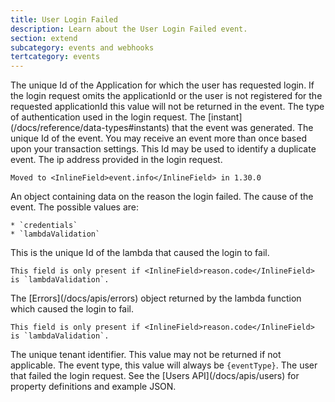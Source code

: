 ```yaml
---
title: User Login Failed
description: Learn about the User Login Failed event.
section: extend
subcategory: events and webhooks
tertcategory: events
---
```



<Event description="This event is generated when a user login request fails due to invalid credentials. It is not generated when a login attempt is made and the user doesn't exist."
       eventType={eventType}
       name="User Login Failed"
       scope="application"
       transactional="true"
       version="1.6.0"/>

<EventBody eventType={eventType}
           sinceThreatDetection="1.30.0"
           sinceIpAddress="1.27.0"
           jsonFile="user-login-failed.json">

  <APIField slot="leading-fields" name="event.applicationId" type="UUID">
    The unique Id of the Application for which the user has requested login. If the login request omits the <InlineField>applicationId</InlineField> or the user is not registered for the requested <InlineField>applicationId</InlineField> this value will not be returned in the event.
  </APIField>

  <APIField slot="leading-fields" name="event.authenticationType" type="String">
    The type of authentication used in the login request.
  </APIField>

  <APIField slot="leading-fields" name="event.createInstant" type="Long">
    The [instant](/docs/reference/data-types#instants) that the event was generated.
  </APIField>

  <APIField slot="leading-fields" name="event.id" type="UUID">
    The unique Id of the event. You may receive an event more than once based upon your transaction settings. This Id may be used to identify a duplicate event.
  </APIField>

  <APIField slot="leading-fields" name="event.ipAddress" type="String" deprecated>
    The ip address provided in the login request.

    Moved to <InlineField>event.info</InlineField> in 1.30.0
  </APIField>

  <APIField slot="trailing-fields" name="event.reason" type="Object" since="1.53.0">
    An object containing data on the reason the login failed.
  </APIField>

  <APIField slot="trailing-fields" name="event.reason.code" type="String" since="1.53.0">
    The cause of the event. The possible values are:

    * `credentials` 
    * `lambdaValidation`
  </APIField>

  <APIField slot="trailing-fields" name="event.reason.lambdaId" type="UUID" since="1.53.0">
    This is the unique Id of the lambda that caused the login to fail.

    This field is only present if <InlineField>reason.code</InlineField> is `lambdaValidation`.
  </APIField>

  <APIField slot="trailing-fields" name="event.reason.lambdaResult" type="Errors" since="1.53.0">
    The [Errors](/docs/apis/errors) object returned by the lambda function which caused the login to fail.

    This field is only present if <InlineField>reason.code</InlineField> is `lambdaValidation`.
  </APIField>

  <APIField slot="trailing-fields" name="event.tenantId" type="UUID" since="1.8.0">
    The unique tenant identifier. This value may not be returned if not applicable.
  </APIField>

  <APIField slot="trailing-fields" name="event.type" type="String">
    The event type, this value will always be <code>{eventType}</code>.
  </APIField>

  <APIField slot="trailing-fields" name="event.user" type="Object">
    The user that failed the login request. See the [Users API](/docs/apis/users) for property definitions and example JSON.
  </APIField>

</EventBody>
